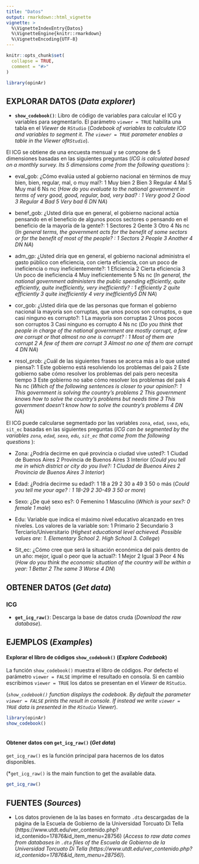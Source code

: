 ```yaml
---
title: "Datos"
output: rmarkdown::html_vignette
vignette: >
  %\VignetteIndexEntry{Datos}
  %\VignetteEngine{knitr::rmarkdown}
  %\VignetteEncoding{UTF-8}
---
```


```r
knitr::opts_chunk$set(
  collapse = TRUE,
  comment = "#>"
)
```

```r
library(opinAr)
```

## EXPLORAR DATOS (*Data explorer*)

- **`show_codebook()`**: Libro de código de variables para calcular el ICG y variables para segmentarlo. El parámetro `viewer = TRUE` habilita una tabla en el _Viewer_ de `RStudio` (*Codebook of variables to calculate ICG and variables to segment it. The `viewer = TRUE` parameter enables a table in the _Viewer_ of` RStudio`*).

El ICG se obtiene de una encuesta mensual y se compone de 5 dimensiones basadas en las siguientes preguntas (*ICG is calculated based on a monthly survey. Its 5 dimensions come from the following questions *): 

- eval_gob: ¿Cómo evalúa usted al gobierno nacional en términos de muy bien, bien, regular, mal, o muy mal?: 1 Muy bien 2 Bien 3 Regular 4 Mal 5 Muy mal 6 Ns nc (*How do you evaluate to the national government in terms of very good, good, regular, bad, very bad? : 1 Very good 2 Good 3 Regular 4 Bad 5 Very bad 6 DN NA*)

- benef_gob: ¿Usted diría que en general, el gobierno nacional actúa pensando en el beneficio de algunos pocos sectores o pensando en el beneficio de la mayoría de la gente?: 1 Sectores 2 Gente 3 Otro 4 Ns nc (*In general terms, the government acts for the benefit of some sectors or for the benefit of most of the people? : 1 Sectors 2 People 3 Another 4 DN NA*)

- adm_gp: ¿Usted diría que en general, el gobierno nacional administra el gasto público con eficiencia, con cierta eficiencia, con un poco de ineficiencia o muy ineficientemente?: 1 Eficiencia 2 Cierta eficiencia 3 Un poco de ineficiencia 4 Muy ineficientemente 5 Ns nc (*In general, the national government administers the public spending efficiently, quite efficiently, quite inefficiently, very inefficiently? : 1 efficiently 2 quite efficiently 3 quite inefficiently 4 very inefficiently5 DN NA*)

- cor_gob: ¿Usted diría que de las personas que forman el gobierno nacional la mayoría son corruptas, que unos pocos son corruptos, o que casi ninguno es corrupto?: 1 La mayoría son corruptas 2 Unos pocos son corruptos 3 Casi ninguno es corrupto 4 Ns nc (*Do you think that people in charge of the national government are mostly corrupt, a few are corrupt or that almost no one is corrupt? : 1 Most of them are corrupt 2 A few of them are corrupt 3 Almost no one of them are corrupt 4 DN NA*)

- resol_prob: ¿Cuál de las siguientes frases se acerca más a lo que usted piensa?: 1 Este gobierno está resolviendo los problemas del país 2 Este gobierno sabe cómo resolver los problemas del país pero necesita tiempo 3 Este gobierno no sabe cómo resolver los problemas del país 4 Ns nc (*Which of the following sentences is closer to your opinion?: 1 This government is solving the country's problems 2 This government knows how to solve the country's problems but needs time 3 This government doesn't know how to solve the country's problems 4 DN NA*)

El ICG puede calcularse segmentado por las variables `zona`, `edad`, `sexo`, `edu`, `sit_ec` basadas en las siguientes preguntas (*ICG can be segmented by the variables `zona`, `edad`, `sexo`, `edu`, `sit_ec` that come from the following questions *): 

- Zona: ¿Podría decirme en qué provincia o ciudad vive usted?: 1 Ciudad de Buenos Aires 2 Provincia de Buenos Aires 3 Interior (*Could you tell me in which district or city do you live?: 1 Ciudad de Buenos Aires 2 Provincia de Buenos Aires 3 Interior*)

- Edad: ¿Podría decirme su edad?: 1 18 a 29 2 30 a 49 3 50 o más (*Could you tell me your age? : 1 18-29 2 30-49 3 50 or more*)

- Sexo: ¿De qué sexo es?: 0 Femenino 1 Masculino (*Which is your sex?: 0 female 1 male*)

- Edu: Variable que indica el máximo nivel educativo alcanzado en tres niveles. Los valores de la variable son: 1 Primario 2 Secundario 3 Terciario/Universitario (*Highest educational level achieved. Possible values are: 1. Elementary School 2. High School 3. College*)

- Sit_ec: ¿Cómo cree que será la situación económica del país dentro de un año: mejor, igual o peor que la actual?: 1 Mejor 2 Igual 3 Peor 4 Ns (*How do you think the economic situation of the country will be within a year: 1 Better 2 The same 3 Worse 4 DN*) 

## OBTENER DATOS (*Get data*)

### ICG
- **`get_icg_raw()`**: Descarga la base de datos cruda (*Download the raw database*). 


## EJEMPLOS (*Examples*)

#### Explorar el libro de códigos `show_codebook()` (*Explore Codebook*)

La función `show_codebook()` muestra el libro de códigos. Por defecto el parámetro `viewer = FALSE` imprime el resultado en consola. Si en cambio escribimos `viewer = TRUE` los datos se presentan en el _Viewer_ de `RStudio`. 

(*`show_codebook()` function displays the codebook. By default the parameter `viewer = FALSE` prints the result in console. If instead we write `viewer = TRUE` data is presented in the `RStudio` _Viewer_*). 



```r
  
library(opinAr)
show_codebook()
   
```


#### Obtener datos con `get_icg_raw()` (*Get data*)

`get_icg_raw()` es la función principal para hacernos de los datos disponibles. 

(*`get_icg_raw()` is the main function to get the available data. 


```r
  
get_icg_raw()

```


## FUENTES (*Sources*)

- Los datos provienen de la las bases en formato `.dta` descargadas de la página de la Escuela de Gobierno de la Universidad Torcuato Di Tella (https://www.utdt.edu/ver_contenido.php?id_contenido=17876&id_item_menu=28756) (*Access to raw data comes from databases in `.dta` files of the Escuela de Gobierno de la Universidad Torcuato Di Tella (https://www.utdt.edu/ver_contenido.php?id_contenido=17876&id_item_menu=28756)*).
